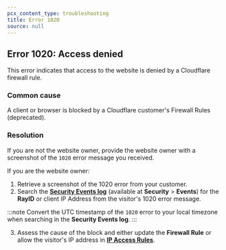 ```yaml
---
pcx_content_type: troubleshooting
title: Error 1020
source: null
---
```


## Error 1020: Access denied

This error indicates that access to the website is denied by a Cloudflare firewall rule.

### Common cause

A client or browser is blocked by a Cloudflare customer's Firewall Rules (deprecated).

### Resolution

If you are not the website owner, provide the website owner with a screenshot of the `1020` error message you received.

If you are the website owner:

1. Retrieve a screenshot of the 1020 error from your customer.
2. Search the [**Security Events log**](/waf/analytics/security-events/) (available at **Security** > **Events**) for the **RayID** or client IP Address from the visitor's 1020 error message.

:::note
Convert the UTC timestamp of the `1020` error to your local timezone when
searching in the **Security Events log**.
:::

3. Assess the cause of the block and either update the **Firewall Rule** or allow the visitor's IP address in [**IP Access Rules**](/waf/tools/ip-access-rules/).

